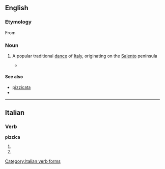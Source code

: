 ==English==

===Etymology===

From {{etyl|it}} {{term|lang=it|pizzica}}

===Noun===
{{en-noun|-}}

# {{music}} A popular traditional [[dance]] of [[Italy]], originating on the [[Salento]] peninsula
#*{{quote-news|2007|January 19|The New York Times|Pop and Rock Listings|New York Times|url=http://www.nytimes.com/2007/01/19/arts/music/19pop.html
|passage=With strings, accordion, flute and lots of tambourine, it pays particular attention to the '''pizzica''', a galloping six-beat dance related to the tarantella and long used as a faith-healing cure for spider bites. }}

====See also====
*[[pizzicata]]
*{{pedialite}}

----

==Italian==

===Verb===
'''pizzica'''

# {{form of|[[third-person|Third-person]] [[singular]] [[present tense]]|pizzicare|lang=Italian}}
# {{form of|[[second-person|Second-person]] singular [[imperative]]|pizzicare|lang=Italian}}

[[Category:Italian verb forms]]